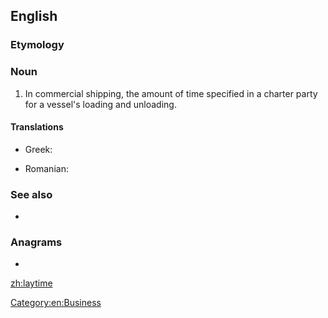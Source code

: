 ==English==

===Etymology===
{{compound|en|lay|time}}

===Noun===
{{en-noun|~}}

# In commercial shipping, the amount of time specified in a charter party for a vessel's loading and unloading.

====Translations====
{{trans-top|amount of time specified in a charter party for a vessel's loading and unloading}}
* Greek: {{t+|el|σταλία|f|sc=Grek}}
{{trans-mid}}
* Romanian: {{t|ro|timp de stalii}}
{{trans-bottom}}

===See also===
* {{l|en|demurrage}}

===Anagrams===
* {{l|en|meatily}}

[[Category:en:Business]]

[[zh:laytime]]